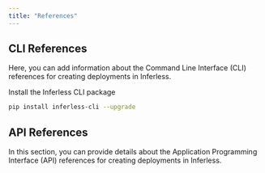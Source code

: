 ```yaml
---
title: "References"
---
```


## CLI References

Here, you can add information about the Command Line Interface (CLI) references for creating deployments in Inferless.

Install the Inferless CLI package

```bash
pip install inferless-cli --upgrade
```

## API References

In this section, you can provide details about the Application Programming Interface (API) references for creating deployments in Inferless.
